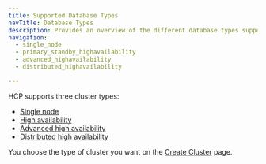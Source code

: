 ```yaml
---
title: Supported Database Types
navTitle: Database Types
description: Provides an overview of the different database types supported by Hybrid Manager, including their key characteristics and use cases.
navigation:
  - single_node
  - primary_standby_highavailability
  - advanced_highavailability
  - distributed_highavailability

---
```


HCP supports three cluster types:

-   [Single node](single_node.mdx)
-   [High availability](primary_standby_highavailability.mdx)
-   [Advanced high availability](advanced_highavailability.mdx)
-   [Distributed high availability](distributed_highavailability.mdx)

You choose the type of cluster you want on the [Create Cluster](../using-hybrid-manager/cluster-management/create-clusters/cluster-info.mdx) page.
